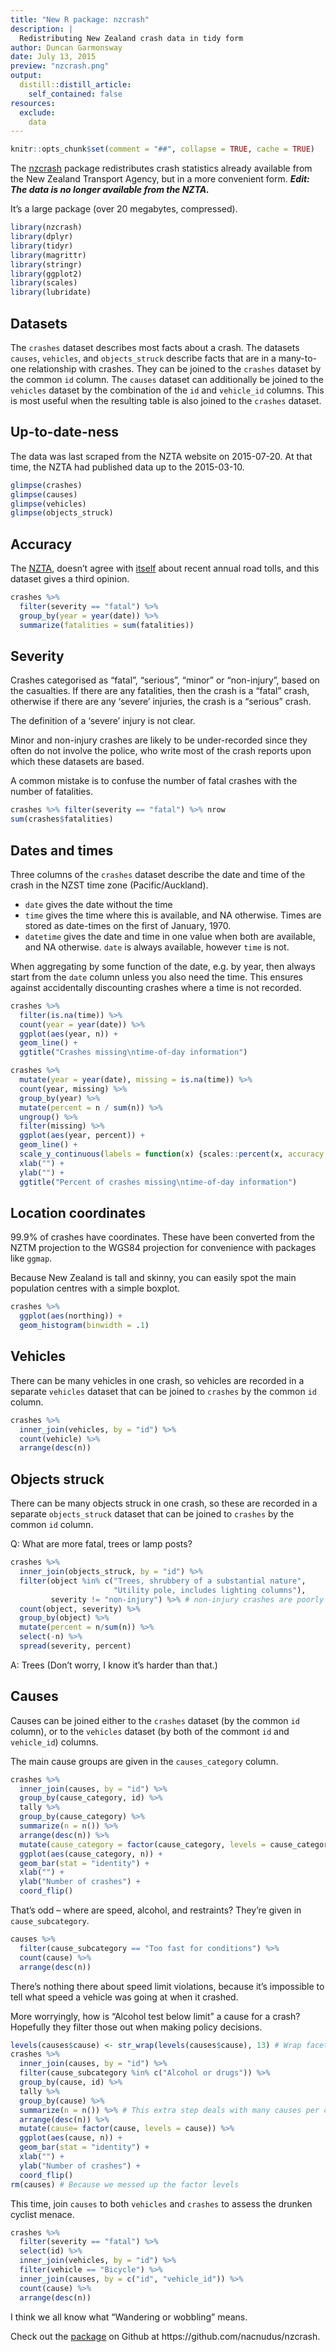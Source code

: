 ```yaml
---
title: "New R package: nzcrash"
description: |
  Redistributing New Zealand crash data in tidy form
author: Duncan Garmonsway
date: July 13, 2015
preview: "nzcrash.png"
output:
  distill::distill_article:
    self_contained: false
resources:
  exclude:
    data
---
```


```r
knitr::opts_chunk$set(comment = "##", collapse = TRUE, cache = TRUE)
```

The [nzcrash](https://github.com/nacnudus/nzcrash) package redistributes crash
statistics already available from the New Zealand Transport Agency, but in a
more convenient form.  ***Edit: The data is no longer available from the
NZTA.***

It's a large package (over 20 megabytes, compressed).

```r
library(nzcrash)
library(dplyr)
library(tidyr)
library(magrittr)
library(stringr)
library(ggplot2)
library(scales)
library(lubridate)
```

## Datasets

The `crashes` dataset describes most facts about a crash. The datasets `causes`,
`vehicles`, and `objects_struck` describe facts that are in a many-to-one
relationship with crashes. They can be joined to the `crashes` dataset by the
common `id` column. The `causes` dataset can additionally be joined to the
`vehicles` dataset by the combination of the `id` and `vehicle_id` columns. This
is most useful when the resulting table is also joined to the `crashes` dataset.

## Up-to-date-ness

The data was last scraped from the NZTA website on 2015-07-20. At that time, the
NZTA had published data up to the 2015-03-10.

```r
glimpse(crashes)
glimpse(causes)
glimpse(vehicles)
glimpse(objects_struck)
```

## Accuracy

The [NZTA](http://www.transport.govt.nz/research/roadtoll/#5), doesn't agree
with
[itself](http://www.transport.govt.nz/research/roadtoll/annualroadtollhistoricalinformation/)
about recent annual road tolls, and this dataset gives a third opinion.

```r
crashes %>%
  filter(severity == "fatal") %>%
  group_by(year = year(date)) %>%
  summarize(fatalities = sum(fatalities))
```

## Severity

Crashes categorised as "fatal", "serious", "minor" or "non-injury", based on the
casualties. If there are any fatalities, then the crash is a "fatal" crash,
otherwise if there are any 'severe' injuries, the crash is a "serious" crash.

The definition of a 'severe' injury is not clear.

Minor and non-injury crashes are likely to be under-recorded since they often do
not involve the police, who write most of the crash reports upon which these
datasets are based.

A common mistake is to confuse the number of fatal crashes with the number of
fatalities.

```r
crashes %>% filter(severity == "fatal") %>% nrow
sum(crashes$fatalities)
```

## Dates and times

Three columns of the `crashes` dataset describe the date and time of the crash
in the NZST time zone (Pacific/Auckland).

- `date` gives the date without the time
- `time` gives the time where this is available, and NA otherwise. Times are
  stored as date-times on the first of January, 1970.
- `datetime` gives the date and time in one value when both are available, and
  NA otherwise. `date` is always available, however `time` is not.

When aggregating by some function of the date, e.g. by year, then always start
from the `date` column unless you also need the time. This ensures against
accidentally discounting crashes where a time is not recorded.

```r
crashes %>%
  filter(is.na(time)) %>%
  count(year = year(date)) %>%
  ggplot(aes(year, n)) +
  geom_line() +
  ggtitle("Crashes missing\ntime-of-day information")

crashes %>%
  mutate(year = year(date), missing = is.na(time)) %>%
  count(year, missing) %>%
  group_by(year) %>%
  mutate(percent = n / sum(n)) %>%
  ungroup() %>%
  filter(missing) %>%
  ggplot(aes(year, percent)) +
  geom_line() +
  scale_y_continuous(labels = function(x) {scales::percent(x, accuracy = 0.01)}) +
  xlab("") +
  ylab("") +
  ggtitle("Percent of crashes missing\ntime-of-day information")
```

## Location coordinates

99.9% of crashes have coordinates. These have been converted from the NZTM
projection to the WGS84 projection for convenience with packages like `ggmap`.

Because New Zealand is tall and skinny, you can easily spot the main population
centres with a simple boxplot.

```r
crashes %>%
  ggplot(aes(northing)) +
  geom_histogram(binwidth = .1)
```

## Vehicles

There can be many vehicles in one crash, so vehicles are recorded in a separate
`vehicles` dataset that can be joined to `crashes` by the common `id` column.

```r
crashes %>%
  inner_join(vehicles, by = "id") %>%
  count(vehicle) %>%
  arrange(desc(n))
```

## Objects struck

There can be many objects struck in one crash, so these are recorded in a
separate `objects_struck` dataset that can be joined to `crashes` by the common
`id` column.

Q: What are more fatal, trees or lamp posts?

```r
crashes %>%
  inner_join(objects_struck, by = "id") %>%
  filter(object %in% c("Trees, shrubbery of a substantial nature",
                       "Utility pole, includes lighting columns"),
         severity != "non-injury") %>% # non-injury crashes are poorly recorded
  count(object, severity) %>%
  group_by(object) %>%
  mutate(percent = n/sum(n)) %>%
  select(-n) %>%
  spread(severity, percent)
```

A: Trees (Don't worry, I know it's harder than that.)

## Causes

Causes can be joined either to the `crashes` dataset (by the common `id`
column), or to the `vehicles` dataset (by both of the commont `id` and
`vehicle_id`) columns.

The main cause groups are given in the `causes_category` column.

```r
crashes %>%
  inner_join(causes, by = "id") %>%
  group_by(cause_category, id) %>%
  tally %>%
  group_by(cause_category) %>%
  summarize(n = n()) %>%
  arrange(desc(n)) %>%
  mutate(cause_category = factor(cause_category, levels = cause_category)) %>%
  ggplot(aes(cause_category, n)) +
  geom_bar(stat = "identity") +
  xlab("") +
  ylab("Number of crashes") +
  coord_flip()
```

That's odd -- where are speed, alcohol, and restraints? They're given in
`cause_subcategory`.

```r
causes %>%
  filter(cause_subcategory == "Too fast for conditions") %>%
  count(cause) %>%
  arrange(desc(n))
```

There's nothing there about speed limit violations, because it's impossible to
tell what speed a vehicle was going at when it crashed.

More worryingly, how is "Alcohol test below limit" a cause for a crash?
Hopefully they filter those out when making policy decisions.

```r
levels(causes$cause) <- str_wrap(levels(causes$cause), 13) # Wrap facet labels
crashes %>%
  inner_join(causes, by = "id") %>%
  filter(cause_subcategory %in% c("Alcohol or drugs")) %>%
  group_by(cause, id) %>%
  tally %>%
  group_by(cause) %>%
  summarize(n = n()) %>% # This extra step deals with many causes per crash
  arrange(desc(n)) %>%
  mutate(cause= factor(cause, levels = cause)) %>%
  ggplot(aes(cause, n)) +
  geom_bar(stat = "identity") +
  xlab("") +
  ylab("Number of crashes") +
  coord_flip()
rm(causes) # Because we messed up the factor levels
```

This time, join `causes` to both `vehicles` and `crashes` to assess the drunken
cyclist menace.

```r
crashes %>%
  filter(severity == "fatal") %>%
  select(id) %>%
  inner_join(vehicles, by = "id") %>%
  filter(vehicle == "Bicycle") %>%
  inner_join(causes, by = c("id", "vehicle_id")) %>%
  count(cause) %>%
  arrange(desc(n))
```

I think we all know what "Wandering or wobbling" means.

Check out the [package](https://github.com/nacnudus/nzcrash) on Github at
https://github.com/nacnudus/nzcrash.
